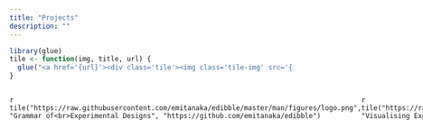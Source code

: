 ```yaml
---
title: "Projects"
description: ""
---
```


<style>

.flex-container {
  display: flex;
}
.tile {
  width: 200px;
  text-align: center;
  padding: 20px;
  border: 1px solid black;
  margin-right: 10px;
}
.tile:hover {
 background: #FFDAB9;
}
.tile-img {
  width: 120px;
}
</style>

```r
library(glue)
tile <- function(img, title, url) {
  glue("<a href='{url}'><div class='tile'><img class='tile-img' src='{img}'><div class='tile-title'>{title}</div></div></a>")
}
```

::: flex-container

`r tile("https://raw.githubusercontent.com/emitanaka/edibble/master/man/figures/logo.png", "Grammar of<br>Experimental Designs", "https://github.com/emitanaka/edibble")`

`r tile("https://raw.githubusercontent.com/emitanaka/deggust/master/man/figures/logo.png", "Visualising Experimental Designs", "https://github.com/emitanaka/deggust")`

:::